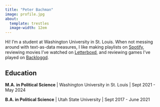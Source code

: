 ```yaml
---
title: "Peter Bachman"
image: profile.jpg
about:
  template: trestles
  image-width: 12em
---
```


:::{#hero-heading}

Hi! I'm a student at Washington University in St. Louis. When not messing around with text-as-data measures, I like making playlists on [Spotify](https://open.spotify.com/user/x5xyifk4f697kabe2mm1u95p5?si=972ccc2d5bca40cd), reviewing movies I've watched on [Letterboxd](https://letterboxd.com/PeterJBachman/), and reviewing games I've played on [Backloggd](https://www.backloggd.com/u/PeterJBachman/).

## Education

**M.A. in Political Science** | Washington University in St. Louis | Sept 2021 - May 2024

**B.A. in Political Science** | Utah State University | Sept 2017 - June 2021

:::
